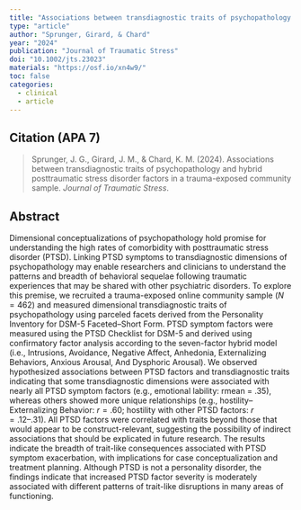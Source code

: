 ---
title: "Associations between transdiagnostic traits of psychopathology and hybrid posttraumatic stress disorder factors in a trauma-exposed community sample"
type: "article"
author: "Sprunger, Girard, & Chard"
year: "2024"
publication: "Journal of Traumatic Stress"
doi: "10.1002/jts.23023"
materials: "https://osf.io/xn4w9/"
toc: false
categories:
  - clinical
  - article
---

## Citation (APA 7)

> Sprunger, J. G., Girard, J. M., & Chard, K. M. (2024). Associations between transdiagnostic traits of psychopathology and hybrid posttraumatic stress disorder factors in a trauma-exposed community sample. *Journal of Traumatic Stress*.


## Abstract

Dimensional conceptualizations of psychopathology hold promise for understanding the high rates of comorbidity with posttraumatic stress disorder (PTSD). Linking PTSD symptoms to transdiagnostic dimensions of psychopathology may enable researchers and clinicians to understand the patterns and breadth of behavioral sequelae following traumatic experiences that may be shared with other psychiatric disorders. To explore this premise, we recruited a trauma-exposed online community sample $(N = 462)$ and measured dimensional transdiagnostic traits of psychopathology using parceled facets derived from the Personality Inventory for DSM-5 Faceted–Short Form. PTSD symptom factors were measured using the PTSD Checklist for DSM-5 and derived using confirmatory factor analysis according to the seven-factor hybrid model (i.e., Intrusions, Avoidance, Negative Affect, Anhedonia, Externalizing Behaviors, Anxious Arousal, And Dysphoric Arousal). We observed hypothesized associations between PTSD factors and transdiagnostic traits indicating that some transdiagnostic dimensions were associated with nearly all PTSD symptom factors (e.g., emotional lability: rmean = .35), whereas others showed more unique relationships (e.g., hostility–Externalizing Behavior: $r = .60$; hostility with other PTSD factors: $r = .12–.31$). All PTSD factors were correlated with traits beyond those that would appear to be construct-relevant, suggesting the possibility of indirect associations that should be explicated in future research. The results indicate the breadth of trait-like consequences associated with PTSD symptom exacerbation, with implications for case conceptualization and treatment planning. Although PTSD is not a personality disorder, the findings indicate that increased PTSD factor severity is moderately associated with different patterns of trait-like disruptions in many areas of functioning.
